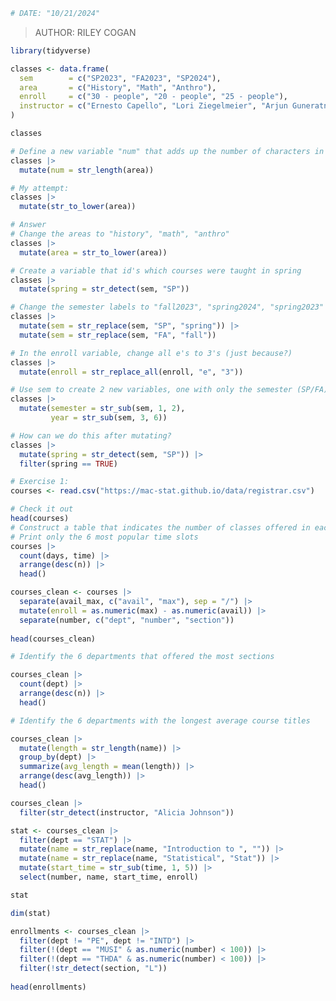 ```r
# DATE: "10/21/2024"
```
> AUTHOR: RILEY COGAN

```r
library(tidyverse)

classes <- data.frame(
  sem        = c("SP2023", "FA2023", "SP2024"),
  area       = c("History", "Math", "Anthro"),
  enroll     = c("30 - people", "20 - people", "25 - people"),
  instructor = c("Ernesto Capello", "Lori Ziegelmeier", "Arjun Guneratne")
)

classes
```
```r
# Define a new variable "num" that adds up the number of characters in the area label
classes |> 
  mutate(num = str_length(area))
```
```r
# My attempt:
classes |> 
  mutate(str_to_lower(area))

# Answer
# Change the areas to "history", "math", "anthro"
classes |> 
  mutate(area = str_to_lower(area))
```
```r
# Create a variable that id's which courses were taught in spring 
classes |> 
  mutate(spring = str_detect(sem, "SP"))
```
```r
# Change the semester labels to "fall2023", "spring2024", "spring2023"
classes |> 
  mutate(sem = str_replace(sem, "SP", "spring")) |> 
  mutate(sem = str_replace(sem, "FA", "fall"))
```
```r
# In the enroll variable, change all e's to 3's (just because?)
classes |> 
  mutate(enroll = str_replace_all(enroll, "e", "3"))
```
```r
# Use sem to create 2 new variables, one with only the semester (SP/FA) and 1 with the year
classes |> 
  mutate(semester = str_sub(sem, 1, 2),
         year = str_sub(sem, 3, 6))
```
```r
# How can we do this after mutating?
classes |> 
  mutate(spring = str_detect(sem, "SP")) |> 
  filter(spring == TRUE)
```
```r
# Exercise 1:
courses <- read.csv("https://mac-stat.github.io/data/registrar.csv")

# Check it out
head(courses)
# Construct a table that indicates the number of classes offered in each day/time slot
# Print only the 6 most popular time slots
courses |> 
  count(days, time) |> 
  arrange(desc(n)) |> 
  head()
```
```r
courses_clean <- courses |> 
  separate(avail_max, c("avail", "max"), sep = "/") |> 
  mutate(enroll = as.numeric(max) - as.numeric(avail)) |>
  separate(number, c("dept", "number", "section"))
  
head(courses_clean)

```
```r
# Identify the 6 departments that offered the most sections

courses_clean |> 
  count(dept) |> 
  arrange(desc(n)) |> 
  head()

# Identify the 6 departments with the longest average course titles

courses_clean |> 
  mutate(length = str_length(name)) |> 
  group_by(dept) |> 
  summarize(avg_length = mean(length)) |> 
  arrange(desc(avg_length)) |> 
  head()
```
```r
courses_clean |> 
  filter(str_detect(instructor, "Alicia Johnson")) 
```
```r
stat <- courses_clean |> 
  filter(dept == "STAT") |> 
  mutate(name = str_replace(name, "Introduction to ", "")) |>
  mutate(name = str_replace(name, "Statistical", "Stat")) |> 
  mutate(start_time = str_sub(time, 1, 5)) |> 
  select(number, name, start_time, enroll)

stat
```
```r
dim(stat)

```
```r
enrollments <- courses_clean |> 
  filter(dept != "PE", dept != "INTD") |> 
  filter(!(dept == "MUSI" & as.numeric(number) < 100)) |> 
  filter(!(dept == "THDA" & as.numeric(number) < 100)) |> 
  filter(!str_detect(section, "L"))
  
head(enrollments)
```

